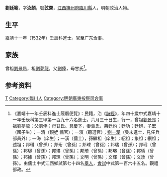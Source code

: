 {{明清人物信息框
| 姓名 = 劉廷範
| 原名 =
| 圖片名稱= 
| 圖片大小 =
| 圖片說明 = 
| 最高職務 = 廣東按察司僉事
| 國家 = 大明 
| 爵位 =
| 籍貫 = [[江西|江西]][[撫州府|撫州府]][[臨川縣|臨川縣]]
| 族裔 = 
| 字號 = 字汝顏，號弦齋
| 諡號 =
| 出生日期 = 六月三十日
| 出生地點 =
| 逝世日期 = 卒年不詳
| 逝世地點 =
| 墓葬 =
| 配偶 = 葉氏
| 親屬 = 
| 出身 =
* 嘉靖十一年壬辰科同進士出身
| 經歷 =
| 著作 =  
}}
'''劉廷範'''{{BD|1493年||？年||}}，字'''汝顏'''，號'''弦齋'''，[[江西|江西]][[撫州府|撫州府]][[臨川縣|臨川縣]]人，明朝政治人物。

==生平==
嘉靖十一年（1532年）壬辰科進士。官至广东佥事。

== 家族 ==
曾祖[[劉景昻|劉景昻]]，祖[[劉夢龍|劉夢龍]]，父[[劉俸|劉俸]]，母甘氏<ref>《嘉靖十一年壬辰科進士履曆便覽》：民籍，治《[[詩經|詩經]]》，年四十歲中式嘉靖十一年壬辰科第三甲第一百九十六名進士。六月三十日生，行一，曾祖[[劉景昻|劉景昻]]；祖[[劉夢龍|劉夢龍]]；父[[劉俸|劉俸]]；母甘氏。[[具慶下|具慶下]]，妻葉氏，弟廷約；廷功；廷辨，子宏（國子生）；一清（親姪 儒官）；一濱（聽選官）；[[劉一瀾|劉一瀾]]（癸未進士，見任兵部員外）；一海（庠生）；一潢（儒士），孫繼祖（庠生）；紹祖；象祖；纉祖；述祖；邦瓚（曾孫）；邦珩（曾孫）；邦球（曾孫）；邦瑞（曾孫）；邦玳（曾孫）；邦璲（曾孫）；邦瑛（曾孫）；邦琦（曾孫）；邦瑢（曾孫）；邦瑀（曾孫）；邦據（曾孫）；邦理（曾孫）；文明（曾孫）；文輝（曾孫）；文瑍（曾孫）。由儒士中式江西鄉試第七十四名[[舉人|舉人]]，[[會試|會試]]中式第一百六十五名。觀禮部政。</ref>。

== 参考资料 ==
{{reflist}}

{{嘉靖十一年壬辰科殿试金榜}}

{{Authority control}}
{{DEFAULTSORT:Liu劉}}
[[Category:刘姓|T]]
[[Category:臨川人|Category:臨川人]]
[[Category:明朝廣東按察司僉事|Category:明朝廣東按察司僉事]]